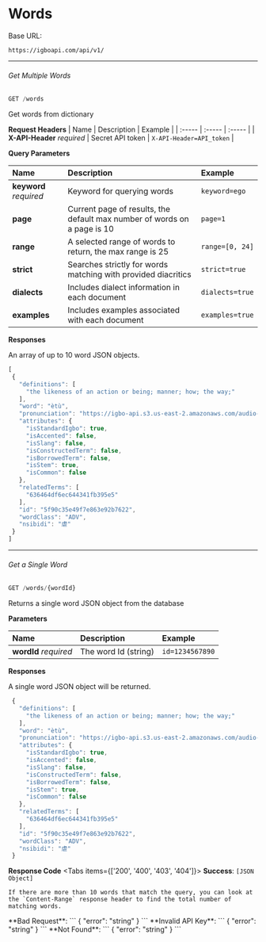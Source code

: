 
# Words

Base URL:
```
https://igboapi.com/api/v1/
```

***

###### Get Multiple Words

```js
GET /words
```
Get words from dictionary

 **Request Headers**
| Name   | Description | Example |
| :----- | :----- | :----- |
| **X-API-Header** *required* | Secret API token | `X-API-Header=API_token` |

 **Query Parameters**

| Name   | Description | Example |
| :----- | :----- | :----- |
| **keyword** *required* | Keyword for querying words | `keyword=ego` |
| **page** | Current page of results, the default max number of words on a page is 10 | `page=1` |
| **range** | A selected range of words to return, the max range is 25 | `range=[0, 24]` |
| **strict**  | Searches strictly for words matching with provided diacritics | `strict=true` |
| **dialects** | Includes dialect information in each document | `dialects=true` |
| **examples** | Includes examples associated with each document | `examples=true` |

 **Responses**

 An array of up to 10 word JSON objects.

 ```js
 [
  {
    "definitions": [
      "the likeness of an action or being; manner; how; the way;"
    ],
    "word": "ètù",
    "pronunciation": "https://igbo-api.s3.us-east-2.amazonaws.com/audio-pronunciations/5f90c35e49f7e863e92b7622.mp3",
    "attributes": {
      "isStandardIgbo": true,
      "isAccented": false,
      "isSlang": false,
      "isConstructedTerm": false,
      "isBorrowedTerm": false,
      "isStem": true,
      "isCommon": false
    },
    "relatedTerms": [
      "636464df6ec644341fb395e5"
    ],
    "id": "5f90c35e49f7e863e92b7622",
    "wordClass": "ADV",
    "nsibidi": "虐"
  }
]
 ```

 ***

 ###### Get a Single Word


```js
GET /words/{wordId}
```
Returns a single word JSON object from the database

 **Parameters**

| Name   | Description | Example |
| :----- | :----- | :----- |
| **wordId** *required* | The word Id (string) | `id=1234567890` |

 **Responses**

 A single word JSON object will be returned.

 ```js
  {
    "definitions": [
      "the likeness of an action or being; manner; how; the way;"
    ],
    "word": "ètù",
    "pronunciation": "https://igbo-api.s3.us-east-2.amazonaws.com/audio-pronunciations/5f90c35e49f7e863e92b7622.mp3",
    "attributes": {
      "isStandardIgbo": true,
      "isAccented": false,
      "isSlang": false,
      "isConstructedTerm": false,
      "isBorrowedTerm": false,
      "isStem": true,
      "isCommon": false
    },
    "relatedTerms": [
      "636464df6ec644341fb395e5"
    ],
    "id": "5f90c35e49f7e863e92b7622",
    "wordClass": "ADV",
    "nsibidi": "虐"
  }
 ```

  **Response Code**
<Tabs items={['200', '400', '403', '404']}>
  <Tab>
    **Success**:
    ```
    [JSON Object]
    ```

    If there are more than 10 words that match the query, you can look at the `Content-Range` response header to find the total number of matching words.
  </Tab>
  <Tab>
    **Bad Request**:
   ```
    { "error": "string" }
   ```
  </Tab>
  <Tab>
      **Invalid API Key**:
   ```
    { "error": "string" }
   ```
  </Tab>
  <Tab>
       **Not Found**:
   ```
    { "error": "string" }
   ```
  </Tab>
</Tabs>